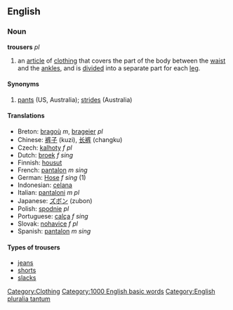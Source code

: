 ==English==
=== Noun ===
'''trousers''' ''pl''

#an [[article]] of [[clothing]] that covers the part of the body between the [[waist]] and the [[ankle]]s, and is [[divide]]d into a separate part for each [[leg]].

====Synonyms====
#[[pants]] (US, Australia); [[strides]] (Australia)

====Translations====
*Breton: [[bragoù]] ''m'', [[brageier]] ''pl''
*Chinese: [[裤子]] (kuzi), [[长裤]] (changku)
*Czech: [[kalhoty]] ''f pl''
*Dutch: [[broek]] ''f sing''
*Finnish: [[housut]]
*French: [[pantalon]] ''m sing''
*German: [[Hose]] ''f sing'' (1)
*Indonesian: [[celana]]
*Italian: [[pantaloni]] ''m pl''
*Japanese: [[ズボン]] (zubon)
*Polish: [[spodnie]] ''pl''
*Portuguese: [[calça]] ''f sing''
*Slovak: [[nohavice#Slovak|nohavice]] ''f pl''
*Spanish: [[pantalon]] ''m sing''

====Types of trousers====
*[[jeans]]
*[[shorts]]
*[[slacks]]

[[Category:Clothing]]
[[Category:1000 English basic words]]
[[Category:English pluralia tantum]]